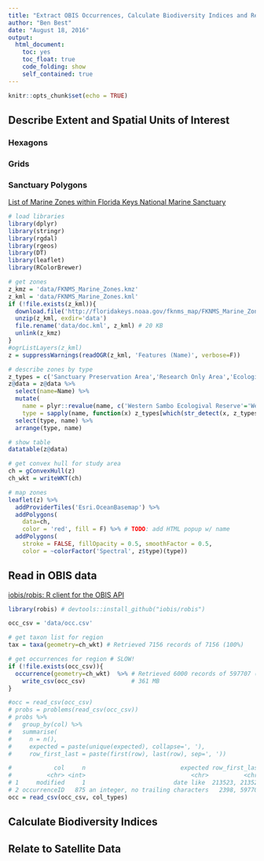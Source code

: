 ```yaml
---
title: "Extract OBIS Occurrences, Calculate Biodiversity Indices and Relate to Satellite Data"
author: "Ben Best"
date: "August 18, 2016"
output: 
  html_document: 
    toc: yes
    toc_float: true
    code_folding: show
    self_contained: true
---
```


```r
knitr::opts_chunk$set(echo = TRUE)
```

## Describe Extent and Spatial Units of Interest

### Hexagons

### Grids

### Sanctuary Polygons

[List of Marine Zones within Florida Keys National Marine Sanctuary](http://floridakeys.noaa.gov/zones/allzones.html)

```r
# load libraries
library(dplyr)
library(stringr)
library(rgdal)
library(rgeos)
library(DT)
library(leaflet)
library(RColorBrewer)
```

```r
# get zones
z_kmz = 'data/FKNMS_Marine_Zones.kmz'
z_kml = 'data/FKNMS_Marine_Zones.kml'
if (!file.exists(z_kml)){
  download.file('http://floridakeys.noaa.gov/fknms_map/FKNMS_Marine_Zones.kmz', z_kml)  
  unzip(z_kml, exdir='data')
  file.rename('data/doc.kml', z_kml) # 20 KB
  unlink(z_kmz)
}
#ogrListLayers(z_kml)
z = suppressWarnings(readOGR(z_kml, 'Features (Name)', verbose=F))

# describe zones by type
z_types = c('Sanctuary Preservation Area','Research Only Area','Ecological Reserve')
z@data = z@data %>%
  select(name=Name) %>%
  mutate(
    name = plyr::revalue(name, c('Western Sambo Ecologival Reserve'='Western Sambo Ecological Reserve')),
    type = sapply(name, function(x) z_types[which(str_detect(x, z_types))]) %>% unlist()) %>%
  select(type, name) %>%
  arrange(type, name)

# show table
datatable(z@data)

# get convex hull for study area
ch = gConvexHull(z)
ch_wkt = writeWKT(ch)

# map zones
leaflet(z) %>%
  addProviderTiles('Esri.OceanBasemap') %>%
  addPolygons(
    data=ch,
    color = 'red', fill = F) %>% # TODO: add HTML popup w/ name
  addPolygons(
    stroke = FALSE, fillOpacity = 0.5, smoothFactor = 0.5,
    color = ~colorFactor('Spectral', z$type)(type))
```

## Read in OBIS data

[iobis/robis: R client for the OBIS API](https://github.com/iobis/robis)

```r
library(robis) # devtools::install_github("iobis/robis")

occ_csv = 'data/occ.csv'

# get taxon list for region
tax = taxa(geometry=ch_wkt) # Retrieved 7156 records of 7156 (100%)

# get occurrences for region # SLOW!
if (!file.exists(occ_csv)){
  occurrence(geometry=ch_wkt)  %>% # Retrieved 6000 records of 597707 (1%)
    write_csv(occ_csv)             # 361 MB
}

#occ = read_csv(occ_csv)
# probs = problems(read_csv(occ_csv))
# probs %>% 
#   group_by(col) %>%
#   summarise(
#     n = n(),
#     expected = paste(unique(expected), collapse=', '),
#     row_first_last = paste(first(row), last(row), sep=', '))

#            col     n                           expected row_first_last
#          <chr> <int>                              <chr>          <chr>
# 1     modified     1                         date like  213523, 213523
# 2 occurrenceID   875 an integer, no trailing characters   2398, 597707
occ = read_csv(occ_csv, col_types)
```

## Calculate Biodiversity Indices

## Relate to Satellite Data


